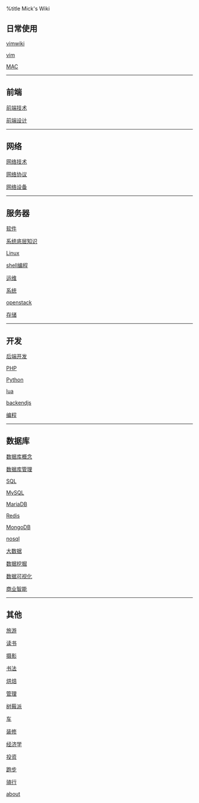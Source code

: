 %title Mick's Wiki

== 日常使用 ==
[[vim/vimwiki|vimwiki]]

[[vim/vim|vim]]

[[os/mac/index|MAC]]

----
== 前端 ==
[[frontend/tech/index|前端技术]]

[[frontend/design/index|前端设计]]

----
== 网络 ==
[[network/tech/index|网络技术]]

[[network/protocol/index|网络协议]]

[[network/devices/index|网络设备]]

----
== 服务器 ==
[[software/index|软件]]

[[os/system/index|系统底层知识]]

[[os/linux/index|Linux]]

[[os/shell/program|shell编程]]

[[ops/index|运维]]

[[backend/system/index|系统]]

[[virtual/openstack/index|openstack]]

[[backend/storage/index|存储]]

----
== 开发 ==
[[backend/dev|后端开发]]

[[backend/language/php/index|PHP]]

[[backend/language/python/index|Python]]

[[backend/language/lua/index|lua]]

[[backend/language/js/index|backendjs]]

[[program/index|编程]]

----
== 数据库 ==
[[backend/db/concept/index|数据库概念]]

[[backend/db/dba/index|数据库管理]]

[[backend/db/sql/index|SQL]]

[[backend/db/mysql/index|MySQL]]

[[backend/db/mariadb/index|MariaDB]]

[[backend/db/redis/index|Redis]]

[[backend/db/mongodb/index|MongoDB]]

[[backend/db/nosql|nosql]]

[[backend/db/bigdata/index|大数据]]

[[backend/db/dm/index|数据挖掘]]

[[backend/db/datavisualization/index|数据可视化]]

[[backend/db/bi/index|商业智能]]

----
== 其他 ==
[[travel/index|旅游]]

[[reading/index|读书]]

[[photo/index|摄影]]

[[shufa|书法]]

[[baking|烘焙]]

[[manage/index|管理]]

[[raspberry|树莓派]]

[[cars/index|车]]

[[zhuangxiu/index|装修]]

[[economics/index|经济学]]

[[investment/index|投资]]

[[running|跑步]]

[[cycling|骑行]]

[[about|about]]
